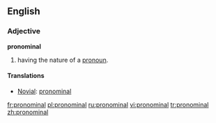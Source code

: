 ==English==

===Adjective===
'''pronominal'''

#having the nature of a [[pronoun]].

====Translations====
{{top}}

{{mid}}
*[[Novial]]: [[pronominal]]
{{bottom}}

[[fr:pronominal]]
[[pl:pronominal]]
[[ru:pronominal]]
[[vi:pronominal]]
[[tr:pronominal]]
[[zh:pronominal]]